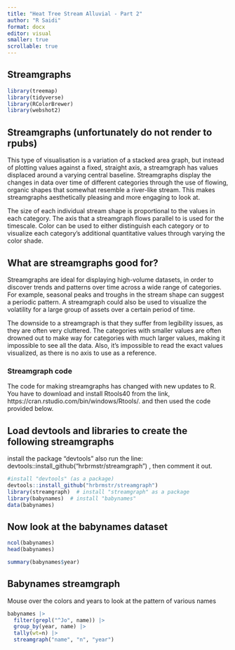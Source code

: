 ---
title: "Heat Tree Stream Alluvial - Part 2"
author: "R Saidi"
format: docx
editor: visual
smaller: true
scrollable: true
---

## Streamgraphs

```{r message=FALSE, warning=FALSE}
library(treemap)
library(tidyverse)
library(RColorBrewer)
library(webshot2)
```

## Streamgraphs (unfortunately do not render to rpubs)

This type of visualisation is a variation of a stacked area graph, but instead of plotting values against a fixed, straight axis, a streamgraph has values displaced around a varying central baseline. Streamgraphs display the changes in data over time of different categories through the use of flowing, organic shapes that somewhat resemble a river-like stream. This makes streamgraphs aesthetically pleasing and more engaging to look at.

The size of each individual stream shape is proportional to the values in each category. The axis that a streamgraph flows parallel to is used for the timescale. Color can be used to either distinguish each category or to visualize each category's additional quantitative values through varying the color shade.

## What are streamgraphs good for?

Streamgraphs are ideal for displaying high-volume datasets, in order to discover trends and patterns over time across a wide range of categories. For example, seasonal peaks and troughs in the stream shape can suggest a periodic pattern. A streamgraph could also be used to visualize the volatility for a large group of assets over a certain period of time.

The downside to a streamgraph is that they suffer from legibility issues, as they are often very cluttered. The categories with smaller values are often drowned out to make way for categories with much larger values, making it impossible to see all the data. Also, it's impossible to read the exact values visualized, as there is no axis to use as a reference.

### Streamgraph code

The code for making streamgraphs has changed with new updates to R. You have to download and install Rtools40 from the link, https://cran.rstudio.com/bin/windows/Rtools/. and then used the code provided below.

## Load devtools and libraries to create the following streamgraphs

install the package "devtools" also run the line: devtools::install_github("hrbrmstr/streamgraph") , then comment it out.

```{r message=FALSE}
#install "devtools" (as a package)
devtools::install_github("hrbrmstr/streamgraph") 
library(streamgraph)  # install "streamgraph" as a package
library(babynames)  # install "babynames"
data(babynames)
```

## Now look at the babynames dataset

```{r}
ncol(babynames)
head(babynames)
```

```{r}
summary(babynames$year)
```

## Babynames streamgraph

Mouse over the colors and years to look at the pattern of various names

```{r}
babynames |>
  filter(grepl("^Jo", name)) |>
  group_by(year, name) |>
  tally(wt=n) |>
  streamgraph("name", "n", "year")
```
